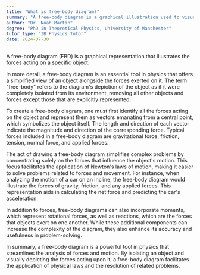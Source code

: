 ```yaml
---
title: "What is free-body diagram?"
summary: "A free-body diagram is a graphical illustration used to visualise the forces acting on an object."
author: "Dr. Noah Martin"
degree: "PhD in Theoretical Physics, University of Manchester"
tutor_type: "IB Physics Tutor"
date: 2024-07-30
---
```


A free-body diagram (FBD) is a graphical representation that illustrates the forces acting on a specific object.

In more detail, a free-body diagram is an essential tool in physics that offers a simplified view of an object alongside the forces exerted on it. The term "free-body" refers to the diagram's depiction of the object as if it were completely isolated from its environment, removing all other objects and forces except those that are explicitly represented.

To create a free-body diagram, one must first identify all the forces acting on the object and represent them as vectors emanating from a central point, which symbolizes the object itself. The length and direction of each vector indicate the magnitude and direction of the corresponding force. Typical forces included in a free-body diagram are gravitational force, friction, tension, normal force, and applied forces.

The act of drawing a free-body diagram simplifies complex problems by concentrating solely on the forces that influence the object's motion. This focus facilitates the application of Newton's laws of motion, making it easier to solve problems related to forces and movement. For instance, when analyzing the motion of a car on an incline, the free-body diagram would illustrate the forces of gravity, friction, and any applied forces. This representation aids in calculating the net force and predicting the car's acceleration.

In addition to forces, free-body diagrams can also incorporate moments, which represent rotational forces, as well as reactions, which are the forces that objects exert on one another. While these additional components can increase the complexity of the diagram, they also enhance its accuracy and usefulness in problem-solving.

In summary, a free-body diagram is a powerful tool in physics that streamlines the analysis of forces and motion. By isolating an object and visually depicting the forces acting upon it, a free-body diagram facilitates the application of physical laws and the resolution of related problems.
    